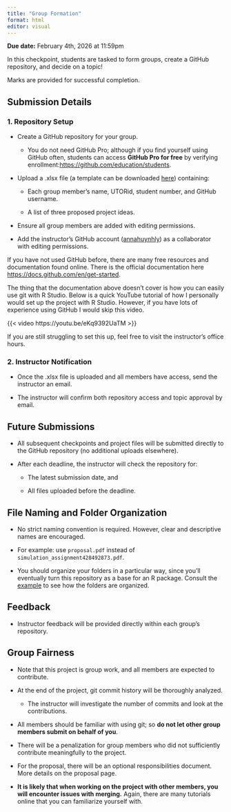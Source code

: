 ```yaml
---
title: "Group Formation"
format: html
editor: visual
---
```


**Due date:** February 4th, 2026 at 11:59pm

In this checkpoint, students are tasked to form groups, create a GitHub repository, and decide on a topic!

Marks are provided for successful completion.

## Submission Details

### 1. Repository Setup

-   Create a GitHub repository for your group.

    -   You do not need GitHub Pro; although if you find yourself using GitHub often, students can access **GitHub Pro for free** by verifying enrollment:<https://github.com/education/students>.

-   Upload a .xlsx file (a template can be downloaded [here](https://github.com/annahuynhly/sta380package.example/tree/main/submissions/GroupFormation)) containing:

    -   Each group member’s name, UTORid, student number, and GitHub username.

    -   A list of three proposed project ideas.

-   Ensure all group members are added with editing permissions.

-   Add the instructor’s GitHub account ([annahuynhly](https://github.com/annahuynhly)) as a collaborator with editing permissions.

If you have not used GitHub before, there are many free resources and documentation found online. There is the official documentation here <https://docs.github.com/en/get-started>.

The thing that the documentation above doesn't cover is how you can easily use git with R Studio. Below is a quick YouTube tutorial of how I personally would set up the project with R Studio. However, if you have lots of experience using GitHub I would skip this video.

{{< video https://youtu.be/eKq9392UaTM >}}

If you are still struggling to set this up, feel free to visit the instructor’s office hours.

### 2. Instructor Notification

-   Once the .xlsx file is uploaded and all members have access, send the instructor an email.

-   The instructor will confirm both repository access and topic approval by email.

## Future Submissions

-   All subsequent checkpoints and project files will be submitted directly to the GitHub repository (no additional uploads elsewhere).

-   After each deadline, the instructor will check the repository for:

    -   The latest submission date, and

    -   All files uploaded before the deadline.

## File Naming and Folder Organization

-   No strict naming convention is required. However, clear and descriptive names are encouraged.

-   For example: use `proposal.pdf` instead of `simulation_assignment428492873.pdf`.

-   You should organize your folders in a particular way, since you’ll eventually turn this repository as a base for an R package. Consult the [example](https://github.com/annahuynhly/sta380package.example) to see how the folders are organized.

## Feedback

-   Instructor feedback will be provided directly within each group’s repository.

## Group Fairness

-   Note that this project is group work, and all members are expected to contribute.

-   At the end of the project, git commit history will be thoroughly analyzed.

    -   The instructor will investigate the number of commits and look at the contributions.

-   All members should be familiar with using git; so **do not let other group members submit on behalf of you**.

-   There will be a penalization for group members who did not sufficiently contribute meaningfully to the project.

-   For the proposal, there will be an optional responsibilities document. More details on the proposal page.

-   **It is likely that when working on the project with other members, you will encounter issues with merging.** Again, there are many tutorials online that you can familiarize yourself with.
